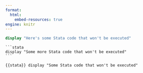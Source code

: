 ```yaml
---
format:
  html:
    embed-resources: true
engine: knitr
---
```


```stata
display "Here's some Stata code that won't be executed"
```

````verbatim
```stata
display "Some more Stata code that won't be executed"
```
````

```{{stata}}
display "Some Stata code that won't be executed"
```
